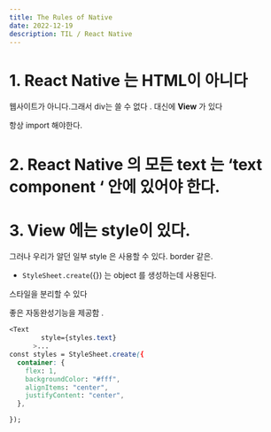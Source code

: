 ```yaml
---
title: The Rules of Native
date: 2022-12-19
description: TIL / React Native
---
```


# 1. React Native 는 HTML이 아니다

웹사이트가 아니다.그래서 div는 쓸 수 없다 . 대신에 **View** 가 있다

항상 import 해야한다.

# 2. React Native 의 모든 text 는 ‘text component ‘ 안에 있어야 한다.

# 3. View 에는 style이 있다.

그러나 우리가 알던 일부 style 은 사용할 수 있다. border 같은.

- `StyleSheet.create`({}) 는 object 를 생성하는데 사용된다.

스타일을 분리할 수 있다

좋은 자동완성기능을 제공함 .

```css
<Text
        style={styles.text}
      >...
const styles = StyleSheet.create({
  container: {
    flex: 1,
    backgroundColor: "#fff",
    alignItems: "center",
    justifyContent: "center",
  },

});
```

